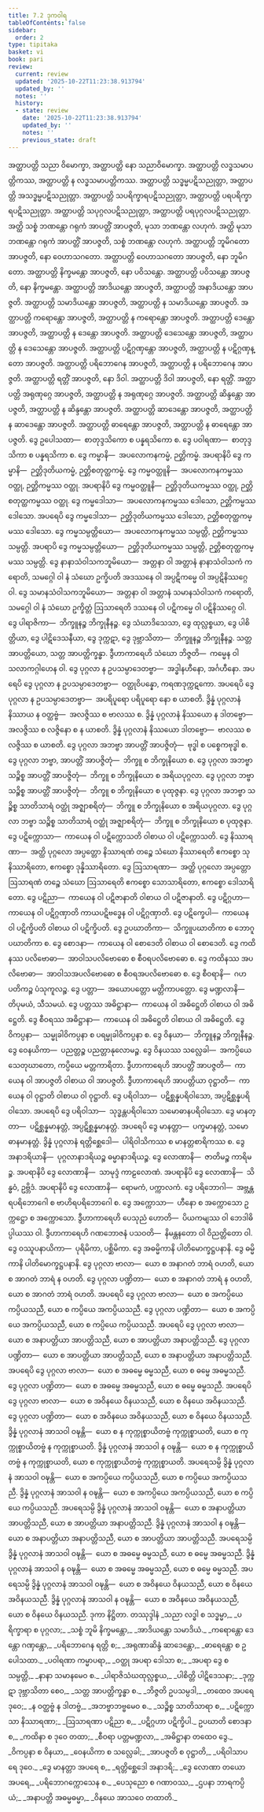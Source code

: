 ```yaml
---
title: 7.2 ဒုကဝါရ
tableOfContents: false
sidebar:
  order: 2
type: tipitaka
basket: vi
book: pari
review:
  current: review
  updated: '2025-10-22T11:23:38.913794'
  updated_by: ''
  notes: ''
  history:
  - state: review
    date: '2025-10-22T11:23:38.913794'
    updated_by: ''
    notes: ''
    previous_state: draft
---
```



<ReviewStatus review={frontmatter.review} showDetails={true} />

<HypothesisAnnotation frontmatter={frontmatter} />

<DynamicBreadcrumb />

<Division number="322" book="pari" e="ch" v="5" p="212">

<Paragraph number="1446" book="pari">
အတ္ထာပတ္တိ သညာ ဝိမောက္ခာ, အတ္ထာပတ္တိ နော သညာဝိမောက္ခာ. အတ္ထာပတ္တိ လဒ္ဓသမာပတ္တိကဿ, အတ္ထာပတ္တိ န လဒ္ဓသမာပတ္တိကဿ. အတ္ထာပတ္တိ သဒ္ဓမ္မပဋိသညုတ္တာ, အတ္ထာပတ္တိ အသဒ္ဓမ္မပဋိသညုတ္တာ. အတ္ထာပတ္တိ သပရိက္ခာရပဋိသညုတ္တာ, အတ္ထာပတ္တိ ပရပရိက္ခာရပဋိသညုတ္တာ. အတ္ထာပတ္တိ သပုဂ္ဂလပဋိသညုတ္တာ, အတ္ထာပတ္တိ ပရပုဂ္ဂလပဋိသညုတ္တာ. အတ္ထိ သစ္စံ ဘဏန္တော ဂရုကံ အာပတ္တိံ အာပဇ္ဇတိ, မုသာ ဘဏန္တော လဟုကံ. အတ္ထိ မုသာ ဘဏန္တော ဂရုကံ အာပတ္တိံ အာပဇ္ဇတိ, သစ္စံ ဘဏန္တော လဟုကံ. အတ္ထာပတ္တိ ဘူမိဂတော အာပဇ္ဇတိ, နော ဝေဟာသဂတော. အတ္ထာပတ္တိ ဝေဟာသဂတော အာပဇ္ဇတိ, နော ဘူမိဂတော. အတ္ထာပတ္တိ နိက္ခမန္တော အာပဇ္ဇတိ, နော ပဝိသန္တော. အတ္ထာပတ္တိ ပဝိသန္တော အာပဇ္ဇတိ, နော နိက္ခမန္တော. အတ္ထာပတ္တိ အာဒိယန္တော အာပဇ္ဇတိ, အတ္ထာပတ္တိ အနာဒိယန္တော အာပဇ္ဇတိ. အတ္ထာပတ္တိ သမာဒိယန္တော အာပဇ္ဇတိ, အတ္ထာပတ္တိ န သမာဒိယန္တော အာပဇ္ဇတိ. အတ္ထာပတ္တိ ကရောန္တော အာပဇ္ဇတိ, အတ္ထာပတ္တိ န ကရောန္တော အာပဇ္ဇတိ. အတ္ထာပတ္တိ ဒေန္တော အာပဇ္ဇတိ, အတ္ထာပတ္တိ န ဒေန္တော အာပဇ္ဇတိ. အတ္ထာပတ္တိ ဒေသေန္တော အာပဇ္ဇတိ, အတ္ထာပတ္တိ န ဒေသေန္တော အာပဇ္ဇတိ. အတ္ထာပတ္တိ ပဋိဂ္ဂဏှန္တော အာပဇ္ဇတိ, အတ္ထာပတ္တိ န ပဋိဂ္ဂဏှန္တော အာပဇ္ဇတိ. အတ္ထာပတ္တိ ပရိဘောဂေန အာပဇ္ဇတိ, အတ္ထာပတ္တိ န ပရိဘောဂေန အာပဇ္ဇတိ. အတ္ထာပတ္တိ ရတ္တိံ အာပဇ္ဇတိ, နော ဒိဝါ. အတ္ထာပတ္တိ ဒိဝါ အာပဇ္ဇတိ, နော ရတ္တိံ. အတ္ထာပတ္တိ အရုဏုဂ္ဂေ အာပဇ္ဇတိ, အတ္ထာပတ္တိ န အရုဏုဂ္ဂေ အာပဇ္ဇတိ. အတ္ထာပတ္တိ ဆိန္ဒန္တော အာပဇ္ဇတိ, အတ္ထာပတ္တိ န ဆိန္ဒန္တော အာပဇ္ဇတိ. အတ္ထာပတ္တိ ဆာဒေန္တော အာပဇ္ဇတိ, အတ္ထာပတ္တိ န ဆာဒေန္တော အာပဇ္ဇတိ. အတ္ထာပတ္တိ ဓာရေန္တော အာပဇ္ဇတိ, အတ္ထာပတ္တိ န ဓာရေန္တော အာပဇ္ဇတိ.
</Paragraph>

<Paragraph number="1447" book="pari">
ဒွေ ဥပေါသထာ—  စာတုဒ္ဒသိကော စ ပန္နရသိကော စ. ဒွေ ပဝါရဏာ—  စာတုဒ္ဒသိကာ စ ပန္နရသိကာ စ. ဒွေ ကမ္မာနိ—  အပလောကနကမ္မံ, ဉတ္တိကမ္မံ. အပရာနိပိ ဒွေ ကမ္မာနိ—  ဉတ္တိဒုတိယကမ္မံ, ဉတ္တိစတုတ္ထကမ္မံ. ဒွေ ကမ္မဝတ္ထူနိ—  အပလောကနကမ္မဿ ဝတ္ထု, ဉတ္တိကမ္မဿ ဝတ္ထု. အပရာနိပိ ဒွေ ကမ္မဝတ္ထူနိ—  ဉတ္တိဒုတိယကမ္မဿ ဝတ္ထု, ဉတ္တိစတုတ္ထကမ္မဿ ဝတ္ထု. ဒွေ ကမ္မဒေါသာ—  အပလောကနကမ္မဿ ဒေါသော, ဉတ္တိကမ္မဿ ဒေါသော. အပရေပိ ဒွေ ကမ္မဒေါသာ—  ဉတ္တိဒုတိယကမ္မဿ ဒေါသော, ဉတ္တိစတုတ္ထကမ္မဿ ဒေါသော. ဒွေ ကမ္မသမ္ပတ္တိယော—  အပလောကနကမ္မဿ သမ္ပတ္တိ, ဉတ္တိကမ္မဿ သမ္ပတ္တိ. အပရာပိ ဒွေ ကမ္မသမ္ပတ္တိယော—  ဉတ္တိဒုတိယကမ္မဿ သမ္ပတ္တိ, ဉတ္တိစတုတ္ထကမ္မဿ သမ္ပတ္တိ. ဒွေ နာနာသံဝါသကဘူမိယော—  အတ္တနာ ဝါ အတ္တာနံ နာနာသံဝါသကံ ကရောတိ, သမဂ္ဂေါ ဝါ နံ သံဃော ဥက္ခိပတိ အဒဿနေ ဝါ အပ္ပဋိကမ္မေ ဝါ အပ္ပဋိနိဿဂ္ဂေ ဝါ. ဒွေ သမာနသံဝါသကဘူမိယော—  အတ္တနာ ဝါ အတ္တာနံ သမာနသံဝါသကံ ကရောတိ, သမဂ္ဂေါ ဝါ နံ သံဃော ဥက္ခိတ္တံ ဩသာရေတိ ဒဿနေ ဝါ ပဋိကမ္မေ ဝါ ပဋိနိဿဂ္ဂေ ဝါ. ဒွေ ပါရာဇိကာ—  ဘိက္ခူနဉ္စ ဘိက္ခုနီနဉ္စ. ဒွေ သံဃာဒိသေသာ, ဒွေ ထုလ္လစ္စယာ, ဒွေ ပါစိတ္တိယာ, ဒွေ ပါဋိဒေသနီယာ, ဒွေ ဒုက္ကဋာ, ဒွေ ဒုဗ္ဘာသိတာ—  ဘိက္ခူနဉ္စ ဘိက္ခုနီနဉ္စ. သတ္တ အာပတ္တိယော, သတ္တ အာပတ္တိက္ခန္ဓာ. ဒွီဟာကာရေဟိ သံဃော ဘိဇ္ဇတိ—  ကမ္မေန ဝါ သလာကဂ္ဂါဟေန ဝါ.
</Paragraph>

<Paragraph number="1448" book="pari">
ဒွေ ပုဂ္ဂလာ န ဥပသမ္ပာဒေတဗ္ဗာ—  အဒ္ဓါနဟီနော, အင်္ဂဟီနော. အပရေပိ ဒွေ ပုဂ္ဂလာ န ဥပသမ္ပာဒေတဗ္ဗာ—  ဝတ္ထုဝိပန္နော, ကရဏဒုက္ကဋကော. အပရေပိ ဒွေ ပုဂ္ဂလာ န ဥပသမ္ပာဒေတဗ္ဗာ—  အပရိပူရော ပရိပူရော နော စ ယာစတိ. ဒွိန္နံ ပုဂ္ဂလာနံ နိဿာယ န ဝတ္ထဗ္ဗံ—  အလဇ္ဇိဿ စ ဗာလဿ စ. ဒွိန္နံ ပုဂ္ဂလာနံ နိဿယော န ဒါတဗ္ဗော—  အလဇ္ဇိဿ စ လဇ္ဇိနော စ န ယာစတိ. ဒွိန္နံ ပုဂ္ဂလာနံ နိဿယော ဒါတဗ္ဗော—  ဗာလဿ စ လဇ္ဇိဿ စ ယာစတိ. ဒွေ ပုဂ္ဂလာ အဘဗ္ဗာ အာပတ္တိံ အာပဇ္ဇိတုံ—  ဗုဒ္ဓါ စ ပစ္စေကဗုဒ္ဓါ စ. ဒွေ ပုဂ္ဂလာ ဘဗ္ဗာ, အာပတ္တိံ အာပဇ္ဇိတုံ—  ဘိက္ခူ စ ဘိက္ခုနိယော စ. ဒွေ ပုဂ္ဂလာ အဘဗ္ဗာ သဉ္စိစ္စ အာပတ္တိံ အာပဇ္ဇိတုံ—  ဘိက္ခူ စ ဘိက္ခုနိယော စ အရိယပုဂ္ဂလာ. ဒွေ ပုဂ္ဂလာ ဘဗ္ဗာ သဉ္စိစ္စ အာပတ္တိံ အာပဇ္ဇိတုံ—  ဘိက္ခူ စ ဘိက္ခုနိယော စ ပုထုဇ္ဇနာ. ဒွေ ပုဂ္ဂလာ အဘဗ္ဗာ သဉ္စိစ္စ သာတိသာရံ ဝတ္ထုံ အဇ္ဈာစရိတုံ—  ဘိက္ခူ စ ဘိက္ခုနိယော စ အရိယပုဂ္ဂလာ. ဒွေ ပုဂ္ဂလာ ဘဗ္ဗာ သဉ္စိစ္စ သာတိသာရံ ဝတ္ထုံ အဇ္ဈာစရိတုံ—  ဘိက္ခူ စ ဘိက္ခုနိယော စ ပုထုဇ္ဇနာ.
</Paragraph>

<Paragraph number="1449" book="pari">
ဒွေ ပဋိက္ကောသာ—  ကာယေန ဝါ ပဋိက္ကောသတိ ဝါစာယ ဝါ ပဋိက္ကောသတိ. ဒွေ နိဿာရဏာ—  အတ္ထိ ပုဂ္ဂလော အပ္ပတ္တော နိဿာရဏံ တဉ္စေ သံဃော နိဿာရေတိ ဧကစ္စော သုနိဿာရိတော, ဧကစ္စော ဒုန္နိဿာရိတော. ဒွေ ဩသာရဏာ—  အတ္ထိ ပုဂ္ဂလော အပ္ပတ္တော ဩသာရဏံ တဉ္စေ သံဃော ဩသာရေတိ ဧကစ္စော သောသာရိတော, ဧကစ္စော ဒေါသာရိတော. ဒွေ ပဋိညာ—  ကာယေန ဝါ ပဋိဇာနာတိ ဝါစာယ ဝါ ပဋိဇာနာတိ. ဒွေ ပဋိဂ္ဂဟာ—  ကာယေန ဝါ ပဋိဂ္ဂဏှာတိ ကာယပဋိဗဒ္ဓေန ဝါ ပဋိဂ္ဂဏှာတိ. ဒွေ ပဋိက္ခေပါ—  ကာယေန ဝါ ပဋိက္ခိပတိ ဝါစာယ ဝါ ပဋိက္ခိပတိ. ဒွေ ဥပဃာတိကာ—  သိက္ခူပဃာတိကာ စ ဘောဂူပဃာတိကာ စ. ဒွေ စောဒနာ—  ကာယေန ဝါ စောဒေတိ ဝါစာယ ဝါ စောဒေတိ. ဒွေ ကထိနဿ ပလိဗောဓာ—  အာဝါသပလိဗောဓော စ စီဝရပလိဗောဓော စ. ဒွေ ကထိနဿ အပလိဗောဓာ—  အာဝါသအပလိဗောဓော စ စီဝရအပလိဗောဓော စ. ဒွေ စီဝရာနိ—  ဂဟပတိကဉ္စ ပံသုကူလဉ္စ. ဒွေ ပတ္တာ—  အယောပတ္တော မတ္တိကာပတ္တော. ဒွေ မဏ္ဍလာနိ—  တိပုမယံ, သီသမယံ. ဒွေ ပတ္တဿ အဓိဋ္ဌာနာ—  ကာယေန ဝါ အဓိဋ္ဌေတိ ဝါစာယ ဝါ အဓိဋ္ဌေတိ. ဒွေ စီဝရဿ အဓိဋ္ဌာနာ—  ကာယေန ဝါ အဓိဋ္ဌေတိ ဝါစာယ ဝါ အဓိဋ္ဌေတိ. ဒွေ ဝိကပ္ပနာ—  သမ္မုခါဝိကပ္ပနာ စ ပရမ္မုခါဝိကပ္ပနာ စ. ဒွေ ဝိနယာ—  ဘိက္ခူနဉ္စ ဘိက္ခုနီနဉ္စ. ဒွေ ဝေနယိကာ—  ပညတ္တဉ္စ ပညတ္တာနုလောမဉ္စ. ဒွေ ဝိနယဿ သလ္လေခါ—  အကပ္ပိယေ သေတုဃာတော, ကပ္ပိယေ မတ္တကာရိတာ. ဒွီဟာကာရေဟိ အာပတ္တိံ အာပဇ္ဇတိ—  ကာယေန ဝါ အာပဇ္ဇတိ ဝါစာယ ဝါ အာပဇ္ဇတိ. ဒွီဟာကာရေဟိ အာပတ္တိယာ ဝုဋ္ဌာတိ—  ကာယေန ဝါ ဝုဋ္ဌာတိ ဝါစာယ ဝါ ဝုဋ္ဌာတိ. ဒွေ ပရိဝါသာ—  ပဋိစ္ဆန္နပရိဝါသော, အပ္ပဋိစ္ဆန္နပရိဝါသော. အပရေပိ ဒွေ ပရိဝါသာ—  သုဒ္ဓန္တပရိဝါသော သမောဓာနပရိဝါသော. ဒွေ မာနတ္တာ—  ပဋိစ္ဆန္နမာနတ္တံ, အပ္ပဋိစ္ဆန္နမာနတ္တံ. အပရေပိ ဒွေ မာနတ္တာ—  ပက္ခမာနတ္တံ, သမောဓာနမာနတ္တံ. ဒွိန္နံ ပုဂ္ဂလာနံ ရတ္တိစ္ဆေဒေါ—  ပါရိဝါသိကဿ စ မာနတ္တစာရိကဿ စ. ဒွေ အနာဒရိယာနိ—  ပုဂ္ဂလာနာဒရိယဉ္စ ဓမ္မာနာဒရိယဉ္စ. ဒွေ လောဏာနိ—  ဇာတိမဉ္စ ကာရိမဉ္စ. အပရာနိပိ ဒွေ လောဏာနိ—  သာမုဒ္ဒံ ကာဠလောဏံ. အပရာနိပိ ဒွေ လောဏာနိ—  သိန္ဓဝံ, ဥဗ္ဘိဒံ. အပရာနိပိ ဒွေ လောဏာနိ—  ရောမကံ, ပက္ကာလကံ. ဒွေ ပရိဘောဂါ—  အဗ္ဘန္တရပရိဘောဂေါ စ ဗာဟိရပရိဘောဂေါ စ. ဒွေ အက္ကောသာ—  ဟီနော စ အက္ကောသော ဥက္ကဋ္ဌော စ အက္ကောသော. ဒွီဟာကာရေဟိ ပေသုညံ ဟောတိ—  ပိယကမျဿ ဝါ ဘေဒါဓိပ္ပါယဿ ဝါ. ဒွီဟာကာရေဟိ ဂဏဘောဇနံ ပသဝတိ—  နိမန္တနတော ဝါ ဝိညတ္တိတော ဝါ. ဒွေ ဝဿူပနာယိကာ—  ပုရိမိကာ, ပစ္ဆိမိကာ. ဒွေ အဓမ္မိကာနိ ပါတိမောက္ခဋ္ဌပနာနိ. ဒွေ ဓမ္မိကာနိ ပါတိမောက္ခဋ္ဌပနာနိ.
</Paragraph>

<Paragraph number="1450" book="pari">
ဒွေ ပုဂ္ဂလာ ဗာလာ—  ယော စ အနာဂတံ ဘာရံ ဝဟတိ, ယော စ အာဂတံ ဘာရံ န ဝဟတိ. ဒွေ ပုဂ္ဂလာ ပဏ္ဍိတာ—  ယော စ အနာဂတံ ဘာရံ န ဝဟတိ, ယော စ အာဂတံ ဘာရံ ဝဟတိ. အပရေပိ ဒွေ ပုဂ္ဂလာ ဗာလာ—  ယော စ အကပ္ပိယေ ကပ္ပိယသညီ, ယော စ ကပ္ပိယေ အကပ္ပိယသညီ. ဒွေ ပုဂ္ဂလာ ပဏ္ဍိတာ—  ယော စ အကပ္ပိယေ အကပ္ပိယသညီ, ယော စ ကပ္ပိယေ ကပ္ပိယသညီ. အပရေပိ ဒွေ ပုဂ္ဂလာ ဗာလာ—  ယော စ အနာပတ္တိယာ အာပတ္တိသညီ, ယော စ အာပတ္တိယာ အနာပတ္တိသညီ. ဒွေ ပုဂ္ဂလာ ပဏ္ဍိတာ—  ယော စ အာပတ္တိယာ အာပတ္တိသညီ, ယော စ အနာပတ္တိယာ အနာပတ္တိသညီ. အပရေပိ ဒွေ ပုဂ္ဂလာ ဗာလာ—  ယော စ အဓမ္မေ ဓမ္မသညီ, ယော စ ဓမ္မေ အဓမ္မသညီ. ဒွေ ပုဂ္ဂလာ ပဏ္ဍိတာ—  ယော စ အဓမ္မေ အဓမ္မသညီ, ယော စ ဓမ္မေ ဓမ္မသညီ. အပရေပိ ဒွေ ပုဂ္ဂလာ ဗာလာ—  ယော စ အဝိနယေ ဝိနယသညီ, ယော စ ဝိနယေ အဝိနယသညီ. ဒွေ ပုဂ္ဂလာ ပဏ္ဍိတာ—  ယော စ အဝိနယေ အဝိနယသညီ, ယော စ ဝိနယေ ဝိနယသညီ.
</Paragraph>

<Paragraph number="1451" book="pari">
ဒွိန္နံ ပုဂ္ဂလာနံ အာသဝါ ဝဍ္ဎန္တိ—  ယော စ န ကုက္ကုစ္စာယိတဗ္ဗံ ကုက္ကုစ္စာယတိ, ယော စ ကုက္ကုစ္စာယိတဗ္ဗံ န ကုက္ကုစ္စာယတိ. ဒွိန္နံ ပုဂ္ဂလာနံ အာသဝါ န ဝဍ္ဎန္တိ—  ယော စ န ကုက္ကုစ္စာယိတဗ္ဗံ န ကုက္ကုစ္စာယတိ, ယော စ ကုက္ကုစ္စာယိတဗ္ဗံ ကုက္ကုစ္စာယတိ. အပရေသမ္ပိ ဒွိန္နံ ပုဂ္ဂလာနံ အာသဝါ ဝဍ္ဎန္တိ—  ယော စ အကပ္ပိယေ ကပ္ပိယသညီ, ယော စ ကပ္ပိယေ အကပ္ပိယသညီ. ဒွိန္နံ ပုဂ္ဂလာနံ အာသဝါ န ဝဍ္ဎန္တိ—  ယော စ အကပ္ပိယေ အကပ္ပိယသညီ, ယော စ ကပ္ပိယေ ကပ္ပိယသညီ. အပရေသမ္ပိ ဒွိန္နံ ပုဂ္ဂလာနံ အာသဝါ ဝဍ္ဎန္တိ—  ယော စ အနာပတ္တိယာ အာပတ္တိသညီ, ယော စ အာပတ္တိယာ အနာပတ္တိသညီ. ဒွိန္နံ ပုဂ္ဂလာနံ အာသဝါ န ဝဍ္ဎန္တိ—  ယော စ အနာပတ္တိယာ အနာပတ္တိသညီ, ယော စ အာပတ္တိယာ အာပတ္တိသညီ. အပရေသမ္ပိ ဒွိန္နံ ပုဂ္ဂလာနံ အာသဝါ ဝဍ္ဎန္တိ—  ယော စ အဓမ္မေ ဓမ္မသညီ, ယော စ ဓမ္မေ အဓမ္မသညီ. ဒွိန္နံ ပုဂ္ဂလာနံ အာသဝါ န ဝဍ္ဎန္တိ—  ယော စ အဓမ္မေ အဓမ္မသညီ, ယော စ ဓမ္မေ ဓမ္မသညီ. အပရေသမ္ပိ ဒွိန္နံ ပုဂ္ဂလာနံ အာသဝါ ဝဍ္ဎန္တိ—  ယော စ အဝိနယေ ဝိနယသညီ, ယော စ ဝိနယေ အဝိနယသညီ. ဒွိန္နံ ပုဂ္ဂလာနံ အာသဝါ န ဝဍ္ဎန္တိ—  ယော စ အဝိနယေ အဝိနယသညီ, ယော စ ဝိနယေ ဝိနယသညီ.

</Paragraph>
</Division>

<Paragraph number="1452" type="center" book="pari">
ဒုကာ နိဋ္ဌိတာ.



</Paragraph>

<Paragraph number="1453" type="center" book="pari">
တဿုဒ္ဒါနံ


</Paragraph>

<Paragraph number="1454" type="verses" book="pari">
_သညာ လဒ္ဓါ စ သဒ္ဓမ္မာ,_  
_ပရိက္ခာရာ စ ပုဂ္ဂလာ;_  
_သစ္စံ ဘူမိ နိက္ခမန္တော,_  
_အာဒိယန္တော သမာဒိယံ._  

</Paragraph>

<Paragraph number="1455" type="verses" book="pari">
_ကရောန္တော ဒေန္တော ဂဏှန္တော,_  
_ပရိဘောဂေန ရတ္တိ စ;_  
_အရုဏာဆိန္ဒံ ဆာဒေန္တော,_  
_ဓာရေန္တော စ ဥပေါသထာ._  

</Paragraph>

<Paragraph number="1456" type="verses" book="pari">
_ပဝါရဏာ ကမ္မာပရာ,_  
_ဝတ္ထု အပရာ ဒေါသာ စ;_  
_အပရာ ဒွေ စ သမ္ပတ္တိ,_  
_နာနာ သမာနမေဝ စ._  

</Paragraph>

<Paragraph number="1457" type="verses" book="pari">
_ပါရာဇိသံဃထုလ္လစ္စယ,_  
_ပါစိတ္တိ ပါဋိဒေသနာ;_  
_ဒုက္ကဋာ ဒုဗ္ဘာသိတာ စေဝ,_  
_သတ္တ အာပတ္တိက္ခန္ဓာ စ._  

</Paragraph>

<Paragraph number="1458" type="verses" book="pari">
_ဘိဇ္ဇတိ ဥပသမ္ပဒါ,_  
_တထေဝ အပရေ ဒုဝေ;_  
_န ဝတ္ထဗ္ဗံ န ဒါတဗ္ဗံ,_  
_အဘဗ္ဗာဘဗ္ဗမေဝ စ._  

</Paragraph>

<Paragraph number="1459" type="verses" book="pari">
_သဉ္စိစ္စ သာတိသာရာ စ,_  
_ပဋိက္ကောသာ နိဿာရဏာ;_  
_ဩသာရဏာ ပဋိညာ စ,_  
_ပဋိဂ္ဂဟာ ပဋိက္ခိပါ._  

</Paragraph>

<Paragraph number="1460" type="verses" book="pari">
ဥပဃာတိ စောဒနာ စ,_  
_ကထိနာ စ ဒုဝေ တထာ;_  
_စီဝရာ ပတ္တမဏ္ဍလာ,_  
_အဓိဋ္ဌာနာ တထေဝ ဒွေ._  

</Paragraph>

<Paragraph number="1461" type="verses" book="pari">
_ဝိကပ္ပနာ စ ဝိနယာ,_  
_ဝေနယိကာ စ သလ္လေခါ;_  
_အာပဇ္ဇတိ စ ဝုဋ္ဌာတိ,_  
_ပရိဝါသာပရေ ဒုဝေ._  

</Paragraph>

<Paragraph number="1462" type="verses" book="pari">
_ဒွေ မာနတ္တာ အပရေ စ,_  
_ရတ္တိစ္ဆေဒေါ အနာဒရိ;_  
_ဒွေ လောဏာ တယော အပရေ,_  
_ပရိဘောဂက္ကောသေန စ._  

</Paragraph>

<Paragraph number="1463" type="verses" book="pari">
_ပေသုညော စ ဂဏာဝဿ,_  
_ဌပနာ ဘာရကပ္ပိယံ;_  
_အနာပတ္တိ အဓမ္မဓမ္မာ,_  
_ဝိနယေ အာသဝေ တထာတိ._
</Paragraph>